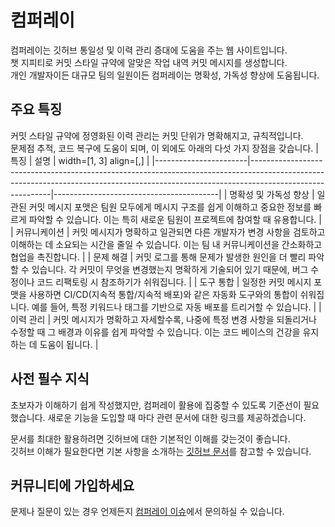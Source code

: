 # 컴퍼레이
컴퍼레이는 깃허브 통일성 및 이력 관리 증대에 도움을 주는 웹 사이트입니다.  
챗 지피티로 커밋 스타일 규약에 알맞은 작업 내역 커밋 메시지를 생성합니다.  
개인 개발자이든 대규모 팀의 일원이든 컴퍼레이는 명확성, 가독성 향상에 도움됩니다.

## 주요 특징
커밋 스타일 규약에 정영화된 이력 관리는 커밋 단위가 명확해지고, 규칙적입니다.  
문제점 추적, 코드 복구에 도움이 되며, 이 외에도  아래의 다섯 가지 장점을 갖습니다.
| 특징                  | 설명                                                                                                                                                                                   | width=[1, 3] align=[,] |
|-----------------------|----------------------------------------------------------------------------------------------------------------------------------------------------------------------------------------|-----------------------------------------|
| 명확성 및 가독성 향상 | 일관된 커밋 메시지 포맷은 팀원 모두에게 메시지 구조를 쉽게 이해하고 중요한 정보를 빠르게 파악할 수 있습니다. 이는 특히 새로운 팀원이 프로젝트에 참여할 때 유용합니다.                  |
| 커뮤니케이션          | 커밋 메시지가 명확하고 일관되면 다른 개발자가 변경 사항을 검토하고 이해하는 데 소요되는 시간을 줄일 수 있습니다. 이는 팀 내 커뮤니케이션을 간소화하고 협업을 촉진합니다.               |
| 문제 해결             | 커밋 로그를 통해 문제가 발생한 원인을 더 빨리 파악할 수 있습니다. 각 커밋이 무엇을 변경했는지 명확하게 기술되어 있기 때문에, 버그 수정이나 코드 리팩토링 시 참조하기가 쉬워집니다.     |
| 도구 통합             | 일정한 커밋 메시지 포맷을 사용하면 CI/CD(지속적 통합/지속적 배포)와 같은 자동화 도구와의 통합이 쉬워집니다. 예를 들어, 특정 키워드나 태그를 기반으로 자동 배포를 트리거할 수 있습니다. |
| 이력 관리             | 커밋 메시지가 명확하고 자세할수록, 나중에 특정 변경 사항을 되돌리거나 수정할 때 그 배경과 이유를 쉽게 파악할 수 있습니다. 이는 코드 베이스의 건강을 유지하는 데 도움이 됩니다.         |

## 사전 필수 지식
초보자가 이해하기 쉽게 작성했지만, 컴퍼레이 활용에 집중할 수 있도록 기준선이 필요했습니다.
새로운 기능을 도입할 때 마다 관련 문서에 대한 링크를 제공하겠습니다.  
  
문서를 최대한 활용하려면 깃허브에 대한 기본적인 이해를 갖는것이 좋습니다.  
깃허브 이해가 필요한다면 기본 사항을 소개하는 [깃허브 문서](https://docs.github.com/ko/get-started)를 참고할 수 있습니다.

## 커뮤니티에 가입하세요
문제나 질문이 있는 경우 언제든지 [컴퍼레이 이슈](https://github.com/atik-persei/comperai/issues)에서 문의하실 수 있습니다.
